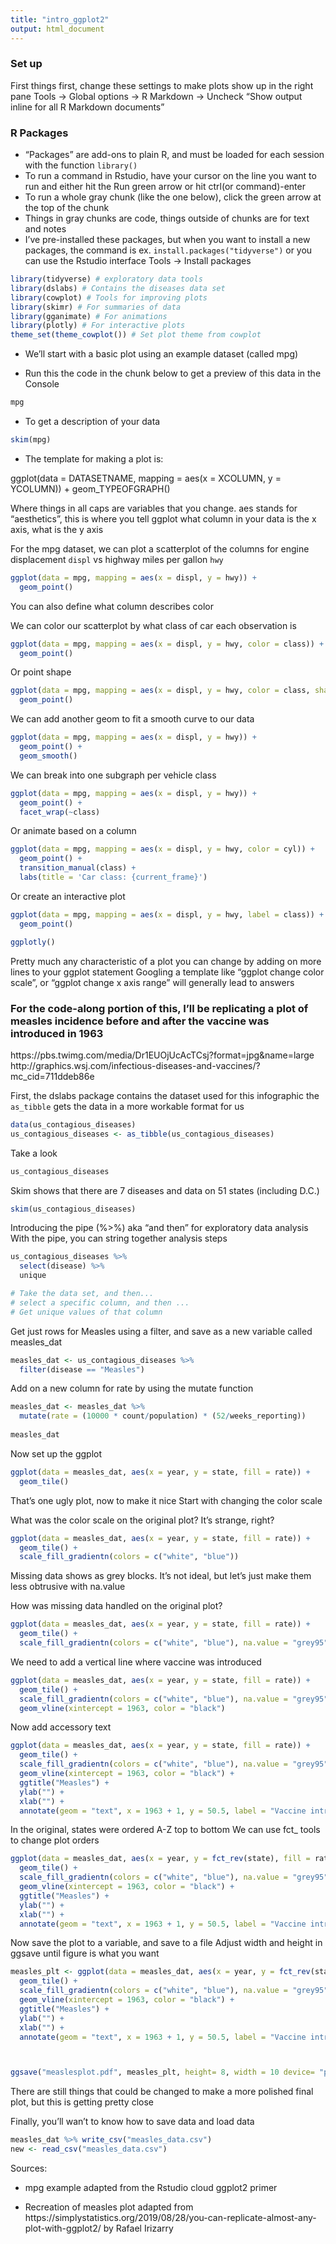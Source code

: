 ```yaml
---
title: "intro_ggplot2"
output: html_document
---
```


### Set up

First things first, change these settings to make plots show up in the right pane
Tools -> Global options -> R Markdown -> Uncheck "Show output inline for all R Markdown documents"


### R Packages
- "Packages" are add-ons to plain R, and must be loaded for each session with the function `library()`
- To run a command in Rstudio, have your cursor on the line you want to run and either hit the Run green arrow or hit ctrl(or command)-enter
- To run a whole gray chunk (like the one below), click the green arrow at the top of the chunk
- Things in gray chunks are code, things outside of chunks are for text and notes
- I've pre-installed these packages, but when you want to install a new packages, the command is ex. `install.packages("tidyverse")` or you can use the Rstudio interface Tools -> Install packages

```r
library(tidyverse) # exploratory data tools
library(dslabs) # Contains the diseases data set
library(cowplot) # Tools for improving plots
library(skimr) # For summaries of data
library(gganimate) # For animations
library(plotly) # For interactive plots
theme_set(theme_cowplot()) # Set plot theme from cowplot
```

- We'll start with a basic plot using an example dataset (called mpg)

- Run this the code in the chunk below to get a preview of this data in the Console

```r
mpg
```


- To get a description of your data
```r
skim(mpg)
```

- The template for making a plot is:

ggplot(data = DATASETNAME, mapping = aes(x = XCOLUMN, y = YCOLUMN)) + 
   geom_TYPEOFGRAPH() 
   
Where things in all caps are variables that you change. aes stands for "aesthetics", this is where you tell ggplot what column in your data is the x axis, what is the y axis
   
For the mpg dataset, we can plot a scatterplot of the columns for engine displacement `displ` vs highway miles per gallon `hwy`

```r
ggplot(data = mpg, mapping = aes(x = displ, y = hwy)) + 
  geom_point()
```


You can also define what column describes color

We can color our scatterplot by what class of car each observation is
```r
ggplot(data = mpg, mapping = aes(x = displ, y = hwy, color = class)) + 
  geom_point()

```

Or point shape
```r
ggplot(data = mpg, mapping = aes(x = displ, y = hwy, color = class, shape = class)) + 
  geom_point()
```

We can add another geom to fit a smooth curve to our data
```r
ggplot(data = mpg, mapping = aes(x = displ, y = hwy)) + 
  geom_point() +
  geom_smooth()
```

We can break into one subgraph per vehicle class
```r
ggplot(data = mpg, mapping = aes(x = displ, y = hwy)) + 
  geom_point() +
  facet_wrap(~class)
```

Or animate based on a column
```r
ggplot(data = mpg, mapping = aes(x = displ, y = hwy, color = cyl)) + 
  geom_point() +
  transition_manual(class) +
  labs(title = 'Car class: {current_frame}')

```

Or create an interactive plot
```r
ggplot(data = mpg, mapping = aes(x = displ, y = hwy, label = class)) + 
  geom_point() 

ggplotly()
```

Pretty much any characteristic of a plot you can change by adding on more lines to your ggplot statement
Googling a template like "ggplot change color scale", or "ggplot change x axis range" will generally lead to answers


### For the code-along portion of this, I'll be replicating a plot of measles incidence before and after the vaccine was introduced in 1963

https://pbs.twimg.com/media/Dr1EUOjUcAcTCsj?format=jpg&name=large
http://graphics.wsj.com/infectious-diseases-and-vaccines/?mc_cid=711ddeb86e

First, the dslabs package contains the dataset used for this infographic
the `as_tibble` gets the data in a more workable format for us
```r
data(us_contagious_diseases)
us_contagious_diseases <- as_tibble(us_contagious_diseases)
```

Take a look
```r
us_contagious_diseases
```


Skim shows that there are 7 diseases and data on 51 states (including D.C.)
```r
skim(us_contagious_diseases)
```

Introducing the pipe (%>%) aka "and then" for exploratory data analysis
With the pipe, you can string together analysis steps
```r
us_contagious_diseases %>% 
  select(disease) %>%
  unique

# Take the data set, and then...
# select a specific column, and then ...
# Get unique values of that column

```


Get just rows for Measles using a filter, and save as a new variable called measles_dat
```r
measles_dat <- us_contagious_diseases %>%
  filter(disease == "Measles")

```

Add on a new column for rate by using the mutate function
```r
measles_dat <- measles_dat %>%
  mutate(rate = (10000 * count/population) * (52/weeks_reporting))
 
measles_dat
```

Now set up the ggplot
```r
ggplot(data = measles_dat, aes(x = year, y = state, fill = rate)) + 
  geom_tile()
```

That's one ugly plot, now to make it nice
Start with changing the color scale

What was the color scale on the original plot? It's strange, right?
```r
ggplot(data = measles_dat, aes(x = year, y = state, fill = rate)) + 
  geom_tile() +
  scale_fill_gradientn(colors = c("white", "blue"))
```

Missing data shows as grey blocks. It's not ideal, but let's just make them less obtrusive with na.value

How was missing data handled on the original plot?
```r
ggplot(data = measles_dat, aes(x = year, y = state, fill = rate)) + 
  geom_tile() +
  scale_fill_gradientn(colors = c("white", "blue"), na.value = "grey95")
```

We need to add a vertical line where vaccine was introduced
```r
ggplot(data = measles_dat, aes(x = year, y = state, fill = rate)) + 
  geom_tile() +
  scale_fill_gradientn(colors = c("white", "blue"), na.value = "grey95") +
  geom_vline(xintercept = 1963, color = "black") 

```

Now add accessory text
```r
ggplot(data = measles_dat, aes(x = year, y = state, fill = rate)) + 
  geom_tile() +
  scale_fill_gradientn(colors = c("white", "blue"), na.value = "grey95", name = "Cases per\n10,000 people") +
  geom_vline(xintercept = 1963, color = "black") +
  ggtitle("Measles") +
  ylab("") +
  xlab("") +  
  annotate(geom = "text", x = 1963 + 1, y = 50.5, label = "Vaccine introduced", size = 5, hjust = 0)
```


In the original, states were ordered A-Z top to bottom
We can use fct_ tools to change plot orders
```r
ggplot(data = measles_dat, aes(x = year, y = fct_rev(state), fill = rate)) + 
  geom_tile() +
  scale_fill_gradientn(colors = c("white", "blue"), na.value = "grey95", name = "Cases per\n10,000 people") +
  geom_vline(xintercept = 1963, color = "black") +
  ggtitle("Measles") +
  ylab("") +
  xlab("") +  
  annotate(geom = "text", x = 1963 + 1, y = 50.5, label = "Vaccine introduced", size = 5, hjust = 0)

```

Now save the plot to a variable, and save to a file
Adjust width and height in ggsave until figure is what you want
```r
measles_plt <- ggplot(data = measles_dat, aes(x = year, y = fct_rev(state), fill = rate)) + 
  geom_tile() +
  scale_fill_gradientn(colors = c("white", "blue"), na.value = "grey95", name = "Cases per\n10,000 people") +
  geom_vline(xintercept = 1963, color = "black") +
  ggtitle("Measles") +
  ylab("") +
  xlab("") +  
  annotate(geom = "text", x = 1963 + 1, y = 50.5, label = "Vaccine introduced", size = 5, hjust = 0)



ggsave("measlesplot.pdf", measles_plt, height= 8, width = 10 device= "pdf", units = "in")
```


There are still things that could be changed to make a more polished final plot, but this is getting pretty close

Finally, you'll wan't to know how to save data and load data
```r
measles_dat %>% write_csv("measles_data.csv")
new <- read_csv("measles_data.csv")
```


Sources:

- mpg example adapted from the Rstudio cloud ggplot2 primer

- Recreation of measles plot adapted from https://simplystatistics.org/2019/08/28/you-can-replicate-almost-any-plot-with-ggplot2/ by Rafael Irizarry


